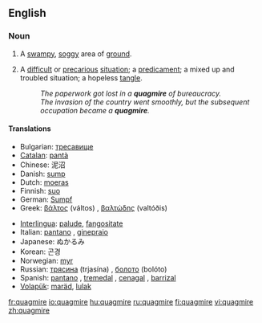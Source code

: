 ==English==

===Noun===
{{en-noun}}

# A [[swampy]], [[soggy]] area of [[ground]].
# {{figurative}} A [[difficult]] or [[precarious]] [[situation]]; a [[predicament]]; a mixed up and troubled situation; a hopeless [[tangle]].
#:''The paperwork got lost in a '''quagmire''' of bureaucracy.''
#:''The invasion of the country went smoothly, but the subsequent occupation became a '''quagmire'''.''

====Translations====
{{top}}
*Bulgarian: [[тресавище]]
*[[Catalan]]: [[pantà]] {{m}}
*Chinese: 泥沼
*Danish: [[sump#Danish|sump]] {{c}} 
*Dutch: [[moeras]] {{n}}
*Finnish: [[suo]]
*German: [[Sumpf]] {{m}}
*Greek: [[βάλτος]] (váltos) {{m}}, [[βαλτώδης]] (valtóðis) {{m}}
{{mid}}
*[[Interlingua]]: [[palude]], [[fangositate]]
*Italian: [[pantano]] {{m}},  [[ginepraio]] {{m}}
*Japanese: ぬかるみ
*Korean: 곤경
*Norwegian: [[myr]] {{f}}
*Russian: [[трясина]] (trjasína) {{f}}, [[болото]] (bolóto) {{n}}
*Spanish: [[pantano]] {{m}}, [[tremedal]] {{m}}, [[cenagal]] {{m}}, [[barrizal]] {{m}}
*[[Volapük]]: [[maräd]], [[lulak]]
{{bottom}}

[[fr:quagmire]]
[[io:quagmire]]
[[hu:quagmire]]
[[ru:quagmire]]
[[fi:quagmire]]
[[vi:quagmire]]
[[zh:quagmire]]